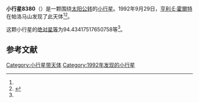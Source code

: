 {{Infobox planet
| bgcolour = #FFFFC0
| name = 8380 Tooting
| symbol = 
| image = 
| caption = 
| discovery = yes
| discovery_ref = 
| discoverer = [[亨利·E·霍爾特|亨利·E·霍爾特]]
| discovery_site = [[帕洛马山|帕洛马山]] 
| discovered = 1992年9月29日
| designations = yes
| mp_name = 
| named_after = 
| alt_names = 1992 SW17/ 1974 XH
| mp_category = [[主带小行星|主带小行星]]
| orbit_ref = <ref name="a">[http://ssd.jpl.nasa.gov/sbdb.cgi?sstr=8380 8380 Tooting] {{Wayback|url=http://ssd.jpl.nasa.gov/sbdb.cgi?sstr=8380 |date=20140902132744 }}，小行星數據庫瀏覽器（JPL Small-Body Database Browser）－[[美国国家航空航天局|美国国家航空航天局]]喷气推进实验室</ref>
| epoch = 2456400.5 (2013年4月18日更新)
| aphelion = {{convert|3.176309529667577|AU|km|3|abbr=on|lk=out}}
| perihelion = {{convert|2.318809032023671|AU|km|3|abbr=on}}
| semimajor = {{convert|2.747559280845624|AU|km|3|abbr=on}}
| eccentricity = 0.156047679
| period = 1663.485555 [[日|日]]<br />4.55[[儒略年|儒略年]]
| avg_speed = 
| inclination = 14.00514809149472
| asc_node = 280.8626998517672
| mean_anomaly = 
| arg_peri = 94.43417517650758
| satellites = 
| physical_characteristics = yes
| dimensions = 
| mass = 
| density = 
| surface_grav = 
| escape_velocity = 
| sidereal_day = 
| axial_tilt = 
| pole_ecliptic_lat = 
| pole_ecliptic_lon = 
| albedo = 
| temperatures= 
| temp_name1 = 
| mean_temp_1 = 
| max_temp_1 = 
| temp_name2 = 
| max_temp_2 = 
| spectral_type = 
| abs_magnitude = 94.43417517650758
}}

'''小行星8380'''（{{lang-en|8380 Tooting}}）是一颗围绕[[太阳|太阳]][[公转|公转]]的[[小行星|小行星]]。1992年9月29日，[[亨利·E·霍爾特|亨利·E·霍爾特]]在帕洛马山发现了此天体<ref name="a" /><ref>{{cite news|title=小行星列表|url=http://cfa-www.harvard.edu/iau/lists/NumberedMPs.txt|accessdate=2013-07-08|newspaper=哈佛大学|archive-date=2008-05-17|archive-url=https://web.archive.org/web/20080517010638/http://cfa-www.harvard.edu/iau/lists/NumberedMPs.txt|dead-url=no}}</ref>。

这颗小行星的[[绝对星等|绝对星等]]为94.43417517650758等<ref name="a" />。

==参考文献==
{{reflist}}
{{Minor Planet Number|[[小行星8379|小行星8379]]|[[小行星8381|小行星8381]]}}

{{小天体}}

[[Category:小行星带天体|Category:小行星带天体]]
[[Category:1992年发现的小行星|Category:1992年发现的小行星]]

{{asteroid-stub}}